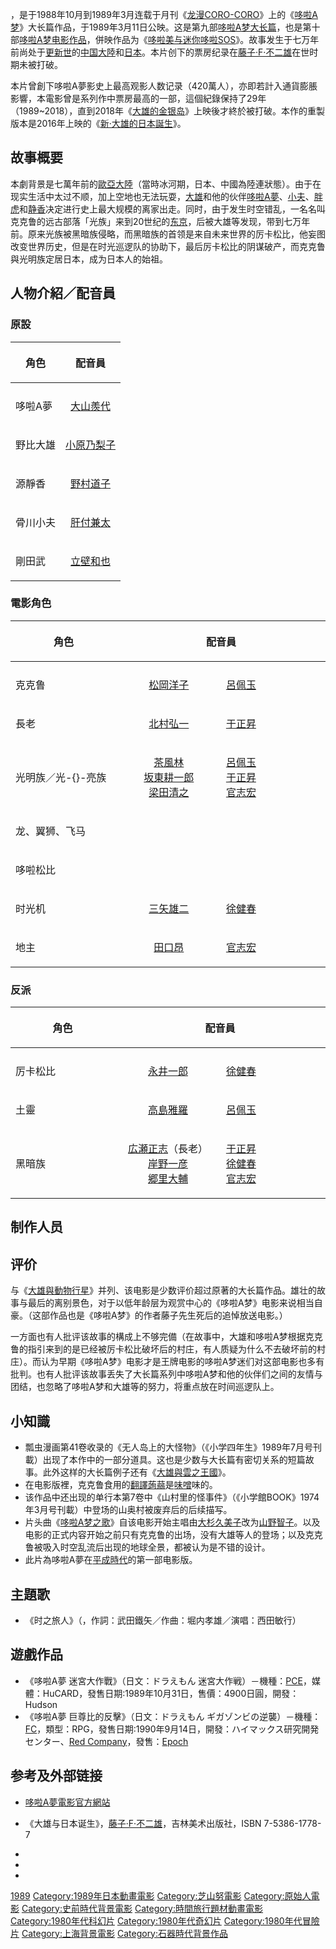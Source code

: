 {{pathnav|多啦A夢|多啦A夢電影作品}}
{{noteTA
|G1=Doraemon
|1=zh-cn:龙漫CORO-CORO;zh-tw:快樂快樂月刊;zh-hk:快樂龍
|2=zh-cn:历卡松比;zh-tw:巨尊比;zh-hk:厲卡松比
|3=zh-cn:光明族;zh-tw:光明族;zh-hk:光亮族
|4=zh-cn:古古儿;zh-tw:古古兒;zh-hk:克克魯
|5=zh-cn:小叮松比;zh-tw:哆啦尊比;zh-hk:叮噹松比
}}
{{電影資訊框
| 片名     = 哆啦A夢：大雄的日本誕生
| 電影原名 = {{lang|ja|ドラえもん のび太の日本誕生}}
| 圖像     = Doraemon_Movie_1989_Poster.jpg
| 圖像大小 = 
| 圖像說明 = 
| 片名表記 = 
| 副標題   = 
| 導演     = [[芝山努|芝山努]]
| 監製     = 
| 製片     = 
| 動作指導 = 
| 編劇     = 
| 劇本     = 
| 故事     = 
| 原著     = [[藤子·F·不二雄|藤子·F·不二雄]]
| 旁白     = 
| 統籌     = 
| 主演     = 
| 配樂     = [[菊池俊輔|菊池俊輔]]
| 主題曲   = 
| 片尾曲   = 
| 攝影     = 
| 剪輯     = 
| 音效     = 
| 製片商   = SHIN-EI動畫、[[小學館|小學館]]、[[朝日電視台|朝日電視台]]
| 片長     = 100分鐘
| 產地     = {{JPN}}
| 語言     = [[日語|日語]]
| 上映日期 = {{flagicon|Japan}} 1989年3月11日<br />{{flagicon|Hong Kong|1959}} 1989年7月20日<br />{{flagicon|Taiwan}} 1990年代（錄影帶，具體日期不詳，已絕版）
| 發行商   = 
| 發行日期 = 
| 公映許可 = 
| 預算     = 
| 票房     = 20.2億日圓
| 前集     = [[大雄的平行西遊記|大雄的平行西遊記]]
| 續集     = [[大雄與動物行星|大雄與動物行星]]
| 官方網站 = 
}}

{{日本作品|哆啦A夢：大雄的日本誕生|ドラえもん のび太の日本誕生}}，是于1988年10月到1989年3月连载于月刊《[[龙漫CORO-CORO|龙漫CORO-CORO]]》上的《[[哆啦A梦|哆啦A梦]]》大长篇作品，于1989年3月11日公映。这是第九部[[哆啦A梦大长篇|哆啦A梦大长篇]]，也是第十部[[哆啦A梦电影作品|哆啦A梦电影作品]]，併映作品为《[[哆啦美与迷你哆啦SOS|哆啦美与迷你哆啦SOS]]》。故事发生于七万年前尚处于[[更新世|更新世]]的[[中国大陸|中国大陸]]和[[日本|日本]]。本片创下的票房纪录在[[藤子·F·不二雄|藤子·F·不二雄]]在世时期未被打破。

本片曾創下哆啦A夢影史上最高观影人数记录（420萬人），亦即若計入通貨膨脹影響，本電影曾是系列作中票房最高的一部，這個紀錄保持了29年（1989~2018），直到2018年《[[大雄的金银岛|大雄的金银岛]]》上映後才終於被打破。本作的重製版本是2016年上映的《[[新·大雄的日本誕生|新·大雄的日本誕生]]》。

==故事概要==
本劇背景是七萬年前的[[歐亞大陸|歐亞大陸]]（當時冰河期，日本、中國為陸連狀態）。由于在现实生活中太过不顺，加上空地也无法玩耍，[[野比大雄|大雄]]和他的伙伴[[哆啦A夢_(角色)|哆啦A夢]]、[[小夫|小夫]]、[[胖虎|胖虎]]和[[静香|静香]]决定进行史上最大规模的离家出走。同时，由于发生时空错乱，一名名叫克克鲁的远古部落「光族」来到20世纪的[[东京|东京]]，后被大雄等发现，带到七万年前。原来光族被黑暗族侵略，而黑暗族的首领是来自未来世界的厉卡松比，他妄图改变世界历史，但是在时光巡逻队的协助下，最后厉卡松比的阴谋破产，而克克鲁與光明族定居日本，成为日本人的始祖。

==人物介紹／配音員==
===原設===
{| class="wikitable" style="text-align:center"
! rowspan="2" |角色
!align="center" colspan="3"|配音員
|-
! rowspan="1" align="center"| {{日本}}
! rowspan="1" align="center"| {{TWN}}
! rowspan="1" align="center"| {{HKG-1959}}
|-
|哆啦A夢||[[大山羨代|大山羨代]]||[[于正昇|于正昇]]||[[林保全|林保全]]
|-
|野比大雄||[[小原乃梨子|小原乃梨子]]||[[李映淑|李映淑]]||[[曾慶珏|曾慶珏]]
|-
|源靜香||[[野村道子|野村道子]]||[[呂佩玉|呂佩玉]]||[[孫明貞|孫明貞]]
|-
|骨川小夫||[[肝付兼太|肝付兼太]]||[[官志宏|官志宏]]||[[方煥蘭|方煥蘭]]
|-
|剛田武||[[立壁和也|立壁和也]]||[[徐健春|徐健春]]||[[馮志潤|馮志潤]]
|}

===電影角色===
{| class="wikitable" 
! rowspan="2" style="width:9%"|角色
! align="center" colspan="3"|配音員
! rowspan="2" |介紹
|-
! rowspan="1" align="center" style="width:9%"| {{日本}}
! colspan="1" align="center" style="width:9%"| {{TWN}}
! rowspan="1" align="center" style="width:9%"| {{HKG-1959}}
|-
|克克鲁||[[松岡洋子|松岡洋子]]||[[呂佩玉|呂佩玉]]||||光明族的少年。因为時空乱流而来到现代日本。是光明族里唯一一个沒有被黑暗族袭击的。在哆啦A梦和大雄等的帮助下，终于复兴了光明族。后来改名为温巴澳（「日出之国的勇者」之意），成为光明族的族长和日本人的祖先。另外他也是姊妹作品[[大耳鼠|大耳鼠]]的女主角春日艾莉的祖先。
|-
|長老||[[北村弘一|北村弘一]]||[[于正昇|于正昇]]||||光明族的长老。
|-
|光明族／光-{}-亮族||[[茶風林|茶風林]]<br>[[坂東耕一郎|坂東耕一郎]]<br>[[梁田清之|梁田清之]]||[[呂佩玉|呂佩玉]]<br>[[于正昇|于正昇]]<br>[[官志宏|官志宏]]||||居住在七万年前，今[[中华人民共和国|中国]][[安徽省|安徽省]][[和县|和县]]附近的原始人部落。在哆啦A梦的协助下最后去了日本。因为哆啦A梦变装且拥有很多神奇道具，因此其开始崇拜哆啦A梦。在原作漫畫中有「光明族是日本的第一批人类，而之前来到日本列岛的猿人都在漫长的自然演化中死亡」的说法。但是以目前的考古成果来看，日本最早的人类應是在3万年以内诞生。
|-
|龙、翼狮、飞马||||||||大雄用哆啦A梦的道具做出的三匹架空动物。飞马是用马和天鹅做的；龙是用鳄鱼，鹿和蜥蜴做的；翼狮是用狮子和鹫做的。在原作中，以大雄乘坐飞马的次数为多。
|-
|哆啦松比||||||||由於哆啦A梦协助了光明族到日本，被光明族稱為哆啦松比，非常崇拜它。
|-
|时光机||[[三矢雄二|三矢雄二]]||[[徐健春|徐健春]]||||可辨识目的地，也有语音功能。根据与哆啦A梦的对话来看，似乎是一部可以自己思考的机器。另外，尽管之前的《大雄的平行西遊記》中的时光机也有语音功能，但因为《大雄的平行西遊記》没有原作漫畫，因此用原作來論本作品是第一次。
|-
|地主||[[田口昂|田口昂]]||[[官志宏|官志宏]]||||大雄平时玩耍的空地的地主。将空地以3億日元的价格卖给房地产商（当时正处于[[日本泡沫經濟|泡沫经济]]当中）。
|}

===反派===
{| class="wikitable" 
! rowspan="2" style="width:9%"|角色
! align="center" colspan="3"|配音員
! rowspan="2" |介紹
|-
! rowspan="1" align="center" style="width:9%"| {{日本}}
! colspan="1" align="center" style="width:9%"| {{TWN}}
! rowspan="1" align="center" style="width:9%"| {{HKG-1959}}
|-
|厉卡松比||[[永井一郎|永井一郎]]||[[徐健春|徐健春]]||||拥有不死身的精灵王。实际上是从23世纪来的未來科學家，操控着黑暗族。企图支配以后世界的時空犯罪者。擁有解除時間暫停的能力。
|-
|土靈||[[高島雅羅|高島雅羅]]||[[呂佩玉|呂佩玉]]||||厉卡松比的手下，可以说话的土偶。具有形状记忆功能，即使被击碎也能恢复原状。不仅可以飞，还能让天空飞沙走石。最后被哆啦A梦的瞬间黏合枪攻擊後黏住，不能移動。其形像參考日本[[繩文時代|繩文時代]]之[[遮光器土偶|遮光器土偶]]。
|-
|黑暗族||[[広瀬正志|広瀬正志]]（長老）<br>[[岸野一彦|岸野一彦]]<br>[[郷里大輔|郷里大輔]]||[[于正昇|于正昇]]<br>[[徐健春|徐健春]]<br>[[官志宏|官志宏]]||||七万年前居住在中国的部族，与[[猿人|猿人]]相近。其体魄强于光明族但智力弱于光明族，該族尊奉厉卡松比和土靈。
|}

==制作人员==
{{Castlist|
*監督：[[芝山努|芝山努]]
*脚本：藤子・F・不二雄
*演出助手：安藤敏彦、平井峰太郎
*作画監督：富永貞義
*美術設定：川本征平
*美術監督：沼井信朗
*色彩設計：野中幸子
*撮影監督：斎藤秋男
*特殊撮影：三澤勝治
*编辑：渡瀬祐子、林美都子、井上和夫
*録音監督：浦上靖夫
*效果：柏原満
*音樂：菊池俊輔
*監修：楠部大吉郎
*製作擔當：市川芳彦
*製片人：別紙壮一、山田俊秀、小泉美明、波多野正美
*制作協助：藤子工作室、旭通信社
*制作：SHIN-EI動画、小學館、朝日電視台
}}

==评价==
与《[[大雄與動物行星|大雄與動物行星]]》并列、该电影是少数评价超过原著的大长篇作品。雄壮的故事与最后的离别景色，对于以低年龄层为观赏中心的《哆啦A梦》电影来说相当自豪。（这部作品也是《哆啦A梦》的作者藤子先生死后的追悼放送电影。）

一方面也有人批评该故事的構成上不够完備（在故事中，大雄和哆啦A梦根据克克鲁的指引来到的是已经被厉卡松比破坏后的村庄，有人质疑为什么不去破坏前的村庄）。而认为早期《哆啦A梦》电影才是王牌电影的哆啦A梦迷们对这部电影也多有批判。也有人批评该故事丢失了大长篇系列中哆啦A梦和他的伙伴们之间的友情与团结，也忽略了哆啦A梦和大雄等的努力，将重点放在时间巡逻队上。

==小知識==
*瓢虫漫画第41卷收录的《无人岛上的大怪物》（《小学四年生》1989年7月号刊載）出现了本作中的一部分道具。这也是少数与大长篇有密切关系的短篇故事。此外这样的大长篇例子还有《[[大雄與雲之王國|大雄與雲之王國]]》。
*在电影版裡，克克鲁食用的[[翻譯蒟蒻|翻譯蒟蒻]]是[[味噌|味噌]]味的。
*该作品中还出现的单行本第7卷中《山村里的怪事件》（《小学館BOOK》1974年3月号刊載）中登场的山奥村被废弃后的后续描写。
*片头曲《[[哆啦A梦之歌|哆啦A梦之歌]]》自该电影开始主唱由[[大杉久美子|大杉久美子]]改为[[山野智子|山野智子]]。以及电影的正式内容开始之前只有克克鲁的出场，没有大雄等人的登场；以及克克鲁被吸入时空乱流后出现的地球全景，都被认为是不错的设计。
*此片為哆啦A夢在[[平成時代|平成時代]]的第一部电影版。

==主題歌==
*《时之旅人》（{{lang|ja|時の旅人}}，作詞：武田鐵矢／作曲：堀内孝雄／演唱：西田敏行）

==遊戲作品==
*《哆啦A夢 迷宮大作戰》（日文：ドラえもん 迷宮大作戦）－機種：[[PCE|PCE]]，媒體：HuCARD，發售日期:1989年10月31日，售價：4900日圓，開發：Hudson
*《哆啦A夢 巨尊比的反擊》（日文：ドラえもん ギガゾンビの逆襲）－機種：[[红白机|FC]]，類型：RPG，發售日期:1990年9月14日，開發：ハイマックス研究開発センター、[[Red_Entertainment|Red Company]]，發售：[[Epoch|Epoch]]

==参考及外部链接==
*{{ja}}[http://www.dora-movie.com 哆啦A夢電影官方網站]{{Wayback|url=http://www.dora-movie.com/ |date=20050624001319 }}
*{{zh}}《大雄与日本诞生》，[[藤子·F·不二雄|藤子·F·不二雄]]，吉林美术出版社，ISBN 7-5386-1778-7
*{{imdb title|1147511}}
*{{mtime|75056}}
*{{douban}}

{{哆啦A夢}}
{{芝山努監督作品}}
{{DEFAULTSORT:Doraemon: Nobita no Nihon Tanjō}}
[[Category:哆啦A梦电影作品|1989]]
[[Category:1989年日本動畫電影|Category:1989年日本動畫電影]]
[[Category:芝山努電影|Category:芝山努電影]]
[[Category:原始人電影|Category:原始人電影]]
[[Category:史前時代背景電影|Category:史前時代背景電影]]
[[Category:時間旅行題材動畫電影|Category:時間旅行題材動畫電影]]
[[Category:1980年代科幻片|Category:1980年代科幻片]]
[[Category:1980年代奇幻片|Category:1980年代奇幻片]]
[[Category:1980年代冒險片|Category:1980年代冒險片]]
[[Category:上海背景電影|Category:上海背景電影]]
[[Category:石器時代背景作品|Category:石器時代背景作品]]